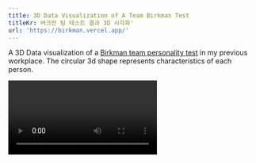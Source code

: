 ```yaml
---
title: 3D Data Visualization of A Team Birkman Test
titleKr: 버크만 팀 테스트 결과 3D 시각화'
url: 'https://birkman.vercel.app/'
---
```


A 3D Data visualization of a [Birkman team personality test](https://birkman.com/) in my previous workplace. The circular 3d shape represents characteristics of each person.

<MockWindow image="/uploads/birkman.vercel.app_(desktop FHD - 1920x1080).png" />

<MockWindow image="/uploads/birkman.vercel.app_(desktop FHD - 1920x1080)_1.png" />

<Video url="https://vimeo.com/756708791" />
